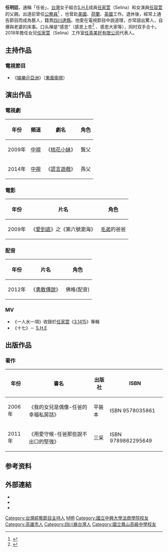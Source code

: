 {{藝人
|姓名 = 任明廷
|類型 = 男藝人
|圖片 =  
|圖片簡介 = 
|英文名 = Milton Jen
|綽號 = 任爸，大王
|出生日期 = {{birth_date_and_age|1951|8|4}}
|出生地點 = {{ROC}} [[臺灣|臺灣]]
|國籍 = {{ROC}}
|籍貫 = [[四川省|四川省]][[達縣|達縣]]
|配偶 = [[鄭瑞蘭|鄭瑞蘭]]
|兒女 = [[任家萱|任家萱]]<br />[[任容萱|任容萱]]
|親屬= 妹妹：[[任明靜|任明靜]]（目前為新北市中和區積穗國民中學任課教師）
|教育程度 = [[國立台北大學|國立中興大學法商學院]]經濟學系[[學士|學士]]
|職業 = [[電視節目|電視節目]][[主持人|主持人]]、通告藝人
|出身地 = {{ROC}}
|出道日期 = 2006年
|出道作 = 《我的女兒是偶像-任爸的幸福私房話》
|代表作 = 
|活躍年代 = 2006年至今
|語言 =[[中華民國國語|國語]]、[[台語|台語]]、[[粵語|粵語]]、[[英語|英語]]
|經紀公司 = 
|網站 = 
|imdb = 3597996
|宗教信仰 =
}}
'''任明廷'''{{BD|1951年|8月4日|catIdx=R任}}，通稱「任爸」，[[台灣|台灣]]女子組合[[S.H.E|S.H.E]]成員[[任家萱|任家萱]]（Selina）和女演員[[任容萱|任容萱]]的父親。出道前曾任[[公務員|公務員]]<ref>{{cite web|title=世代交替爸爸经 任明廷|url=http://www.mababy.com/knowledge/article.aspx?aid=F323299BF3891FFF|accessdate=2013-10-18|deadurl=yes|archiveurl=https://web.archive.org/web/20131022151527/http://www.mababy.com/knowledge/article.aspx?aid=F323299BF3891FFF|archivedate=2013-10-22}}</ref> ，也曾赴[[美國|美國]]、[[荷蘭|荷蘭]]、[[英國|英國]]工作。退休後，經常上通告節目而成為藝人，籍貫[[四川|四川]][[達縣|達縣]]。他愛在電視節目中說道理，亦常語出驚人，自爆與老婆的床事。口头禅是“感恩”（感恩上苍<ref>{{cite news|title=Selina首次尝试“复健楼梯” 任爸：感恩上苍！|url=http://enjoy.eastday.com/e/20110106/u1a5650637.html|accessdate=2013-10-18|date=2011-01-06|archive-url=https://web.archive.org/web/20131019123054/http://enjoy.eastday.com/e/20110106/u1a5650637.html|archive-date=2013-10-19|dead-url=yes}}</ref> 、感恩大家等），同时双手合十。2018年擔任女兒[[任家萱|任家萱]]（Selina）工作室[[任真美好有限公司|任真美好有限公司]]代表人。

== 主持作品 ==
===電視節目===
*《[[娛樂＠亞洲|娛樂＠亞洲]]》（[[東風衛視|東風衛視]]）

== 演出作品 ==
===電視劇===
{| class="wikitable"
|-
! 年份 !! 頻道 !! 劇名 !! 角色
|-
|2009年||[[中視|中視]]||《[[桃花小妹|桃花小妹]]》||龔父
|-
|2014年||[[中視|中視]]||《[[謊言遊戲|謊言遊戲]]》||孫父
|}

===電影===
{| class="wikitable"
|-
! 年份 !! 片名 !! 角色
|-
|2009年||《[[愛到底|愛到底]]》之《第六號瀏海》||[[毛弟|毛弟]]的爸爸
|}

===配音===
{| class="wikitable"
|-
! 年份 !! 片名 !! 角色
|-
|2012年||《[[勇敢傳說|勇敢傳說]]》|| 佛格(配音)
|}

=== MV ===
*《一人水一項》收錄於[[任家萱|任家萱]]《[[3.1415_(任家萱專輯)|3.1415]]》專輯
*《十七》－ [[S.H.E|S.H.E]]

==出版作品==
=== 著作 ===
{| class="wikitable"
|-
! 年份 !! 書名 !! 出版社 !! ISBN
|-
|2006年||《我的女兒是偶像-任爸的幸福私房話》||平裝本||ISBN 9578035861
|-
|2011年||《用愛守候-任爸那些說不出口的堅強》||三采||ISBN 9789862295649
|}

==参考资料==
{{reflist}}

==外部連結==
*{{imdb name|3597996}}
*{{hkmdb name|47101}}
*{{Mtime people|2232480}}

{{DEFAULTSORT:Ren任}}
[[Category:台灣綜藝節目主持人|Category:台灣綜藝節目主持人]]
[[Category:任姓|M明]]
[[Category:國立中興大學法商學院校友|Category:國立中興大學法商學院校友]]
[[Category:高雄市人|Category:高雄市人]]
[[Category:四川裔台灣人|Category:四川裔台灣人]]
[[Category:國立鳳山高級中學校友|Category:國立鳳山高級中學校友]]